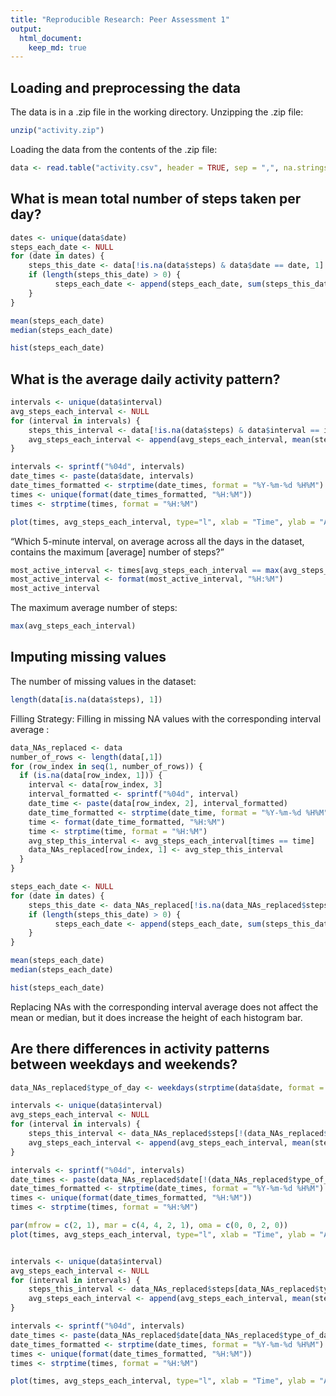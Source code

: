 ```yaml
---
title: "Reproducible Research: Peer Assessment 1"
output: 
  html_document:
    keep_md: true
---
```



## Loading and preprocessing the data
The data is in a .zip file in the working directory.
Unzipping the .zip file:
```r
unzip("activity.zip")
```

Loading the data from the contents of the .zip file:
```r
data <- read.table("activity.csv", header = TRUE, sep = ",", na.strings = "NA", stringsAsFactors = FALSE)
```
## What is mean total number of steps taken per day?
```r
dates <- unique(data$date)
steps_each_date <- NULL
for (date in dates) {
    steps_this_date <- data[!is.na(data$steps) & data$date == date, 1]
    if (length(steps_this_date) > 0) {
          steps_each_date <- append(steps_each_date, sum(steps_this_date))
    }
}
```
```r
mean(steps_each_date)
median(steps_each_date)
```
```r
hist(steps_each_date)
```

## What is the average daily activity pattern?
```r
intervals <- unique(data$interval)
avg_steps_each_interval <- NULL
for (interval in intervals) {
    steps_this_interval <- data[!is.na(data$steps) & data$interval == interval, 1]
    avg_steps_each_interval <- append(avg_steps_each_interval, mean(steps_this_interval))
}

intervals <- sprintf("%04d", intervals)
date_times <- paste(data$date, intervals)
date_times_formatted <- strptime(date_times, format = "%Y-%m-%d %H%M")
times <- unique(format(date_times_formatted, "%H:%M"))
times <- strptime(times, format = "%H:%M")

plot(times, avg_steps_each_interval, type="l", xlab = "Time", ylab = "Average Number of Steps")
```

"Which 5-minute interval, on average across all the days in the dataset, contains the maximum [average] number of steps?"
```r
most_active_interval <- times[avg_steps_each_interval == max(avg_steps_each_interval)]
most_active_interval <- format(most_active_interval, "%H:%M")
most_active_interval
```
The maximum average number of steps:
```r
max(avg_steps_each_interval)
```
## Imputing missing values
The number of missing values in the dataset:
```r
length(data[is.na(data$steps), 1])
```

Filling Strategy: Filling in missing NA values with the corresponding interval average :
```r
data_NAs_replaced <- data
number_of_rows <- length(data[,1])
for (row_index in seq(1, number_of_rows)) {
  if (is.na(data[row_index, 1])) {
    interval <- data[row_index, 3]
    interval_formatted <- sprintf("%04d", interval)
    date_time <- paste(data[row_index, 2], interval_formatted)
    date_time_formatted <- strptime(date_time, format = "%Y-%m-%d %H%M")
    time <- format(date_time_formatted, "%H:%M")
    time <- strptime(time, format = "%H:%M")
    avg_step_this_interval <- avg_steps_each_interval[times == time]
    data_NAs_replaced[row_index, 1] <- avg_step_this_interval
  }
}
```

```r
steps_each_date <- NULL
for (date in dates) {
    steps_this_date <- data_NAs_replaced[!is.na(data_NAs_replaced$steps) & data_NAs_replaced$date == date, 1]
    if (length(steps_this_date) > 0) {
          steps_each_date <- append(steps_each_date, sum(steps_this_date))
    }
}
```
```r
mean(steps_each_date)
median(steps_each_date)
```
```r
hist(steps_each_date)
```

Replacing NAs with the corresponding interval average does not affect the mean or median, but it does increase the height of each histogram bar.

## Are there differences in activity patterns between weekdays and weekends?

```r
data_NAs_replaced$type_of_day <- weekdays(strptime(data$date, format = "%Y-%m-%d"))
```

```r
intervals <- unique(data$interval)
avg_steps_each_interval <- NULL
for (interval in intervals) {
    steps_this_interval <- data_NAs_replaced$steps[!(data_NAs_replaced$type_of_day %in% c("Saturday", "Sunday")) & data$interval == interval]
    avg_steps_each_interval <- append(avg_steps_each_interval, mean(steps_this_interval))
}

intervals <- sprintf("%04d", intervals)
date_times <- paste(data_NAs_replaced$date[!(data_NAs_replaced$type_of_day %in% c("Saturday", "Sunday"))], intervals)
date_times_formatted <- strptime(date_times, format = "%Y-%m-%d %H%M")
times <- unique(format(date_times_formatted, "%H:%M"))
times <- strptime(times, format = "%H:%M")

par(mfrow = c(2, 1), mar = c(4, 4, 2, 1), oma = c(0, 0, 2, 0))
plot(times, avg_steps_each_interval, type="l", xlab = "Time", ylab = "Average Number of Steps", main = "Weekdays")


intervals <- unique(data$interval)
avg_steps_each_interval <- NULL
for (interval in intervals) {
    steps_this_interval <- data_NAs_replaced$steps[data_NAs_replaced$type_of_day %in% c("Saturday", "Sunday") & data$interval == interval]
    avg_steps_each_interval <- append(avg_steps_each_interval, mean(steps_this_interval))
}

intervals <- sprintf("%04d", intervals)
date_times <- paste(data_NAs_replaced$date[data_NAs_replaced$type_of_day %in% c("Saturday", "Sunday")], intervals)
date_times_formatted <- strptime(date_times, format = "%Y-%m-%d %H%M")
times <- unique(format(date_times_formatted, "%H:%M"))
times <- strptime(times, format = "%H:%M")

plot(times, avg_steps_each_interval, type="l", xlab = "Time", ylab = "Average Number of Steps", main = "Weekends")
```
